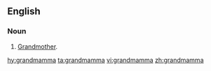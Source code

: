 ==English==

===Noun===
{{en-noun}}

#[[grandmother|Grandmother]].

[[hy:grandmamma]]
[[ta:grandmamma]]
[[vi:grandmamma]]
[[zh:grandmamma]]